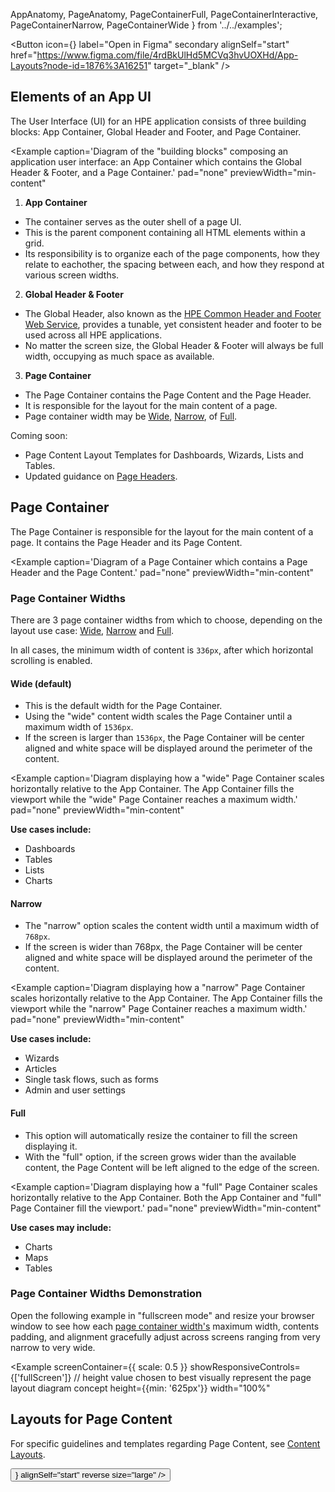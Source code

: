 
  AppAnatomy, 
  PageAnatomy, 
  PageContainerFull, 
  PageContainerInteractive, 
  PageContainerNarrow, 
  PageContainerWide 
} from '../../examples';

<Button
    icon={<Figma color="plain" />}
    label="Open in Figma"
    secondary
    alignSelf="start"
    href="https://www.figma.com/file/4rdBkUlHd5MCVq3hvUOXHd/App-Layouts?node-id=1876%3A16251"
    target="_blank"
  />

## Elements of an App UI
The User Interface (UI) for an HPE application consists of three 
building blocks: App Container, Global Header and Footer, and 
Page Container.

<Example
  caption='Diagram of the "building blocks" composing an application 
    user interface: an App Container which contains the Global Header & Footer, and 
    a Page Container.'
  pad="none"
  previewWidth="min-content"
>
  <AppAnatomy />
</Example>

1. **App Container**
- The container serves as the outer shell of a page UI.
- This is the parent component containing all HTML elements within a grid.
- Its responsibility is to organize each of the page components, how they 
relate to eachother, the spacing between each, and how they respond at 
various screen widths.

2. **Global Header & Footer**  
- The Global Header, also known as the [HPE Common Header and Footer 
Web Service](/templates/global-header), provides a tunable, yet consistent 
header and footer to be used across all HPE applications.
- No matter the screen size, the Global Header & Footer will always be full 
width, occupying as much space as available.

3. **Page Container**  
- The Page Container contains the Page Content and the Page Header.
- It is responsible for the layout for the main content of a page. 
- Page container width may be [Wide](#wide-default), [Narrow](#narrow), of [Full](#full).

<Box direction="row" align="center" gap="xsmall">
  <Clock />
  <Text weight="bold" size="large">Coming soon:</Text>
</Box>

- Page Content Layout Templates for Dashboards, Wizards, Lists and Tables.
- Updated guidance on [Page Headers](/components/header#page-header).

## Page Container
The Page Container is responsible for the layout for the main content of a page.
It contains the Page Header and its Page Content.

<Example
  caption='Diagram of a Page Container which contains a Page Header 
    and the Page Content.'
  pad="none"
  previewWidth="min-content"
>
  <PageAnatomy />
</Example>

### Page Container Widths
There are 3 page container widths from which to choose, depending on 
the layout use case: [Wide](#wide-default), [Narrow](#narrow) and [Full](#full). 

In all cases, the minimum width of content is `336px`, after which horizontal 
scrolling is enabled.

#### Wide (default)
- This is the default width for the Page Container. 
- Using the "wide" content width scales the Page Container until a maximum width of `1536px`. 
- If the screen is larger than `1536px`, the Page Container will be center aligned and white space 
will be displayed around the perimeter of the content. 

<Example
  caption='Diagram displaying how a "wide" Page Container scales horizontally relative to 
    the App Container. The App Container fills the viewport while the "wide" 
    Page Container reaches a maximum width.'
  pad="none"
  previewWidth="min-content"
>
  <PageContainerWide />
</Example>

**Use cases include:**
- Dashboards 
- Tables 
- Lists
- Charts

#### Narrow
- The "narrow" option scales the content width until a maximum width of `768px`. 
- If the screen is wider than 768px, the Page Container will be center aligned 
and white space will be displayed around the perimeter of the content. 

<Example
  caption='Diagram displaying how a "narrow" Page Container scales horizontally relative to 
    the App Container. The App Container fills the viewport while the "narrow" 
    Page Container reaches a maximum width.'
  pad="none"
  previewWidth="min-content"
>
  <PageContainerNarrow />
</Example>

**Use cases include:**
- Wizards 
- Articles 
- Single task flows, such as forms
- Admin and user settings

#### Full
- This option will automatically resize the container to fill the 
screen displaying it.
- With the "full" option, if the screen grows wider than the available content, the 
Page Content will be left aligned to the edge of the screen.

<Example
  caption='Diagram displaying how a "full" Page Container scales horizontally relative to 
    the App Container. Both the App Container and "full" Page Container fill the viewport.'
  pad="none"
  previewWidth="min-content"
>
  <PageContainerFull />
</Example>

**Use cases may include:**
- Charts 
- Maps 
- Tables

### Page Container Widths Demonstration

Open the following example in "fullscreen mode" and resize your browser window to see how 
each [page container width's](/templates/page-layouts#page-container-widths) maximum width, 
contents padding, and alignment gracefully adjust across screens ranging from very narrow 
to very wide. 

<Example
  screenContainer={{ scale: 0.5 }}
  showResponsiveControls={['fullScreen']}
  // height value chosen to best visually represent the page layout diagram concept
  height={{min: '625px'}}
  width="100%"
>
  <PageContainerInteractive />
</Example>

## Layouts for Page Content

For specific guidelines and templates regarding Page Content, see [Content Layouts](/templates/content-layouts).

<Link href="/templates/content-layouts" passHref>
  <Button 
    primary 
    label="See Content Layouts" 
    icon={<FormNext />} 
    alignSelf="start" 
    reverse 
    size="large"
  />
</Link>
